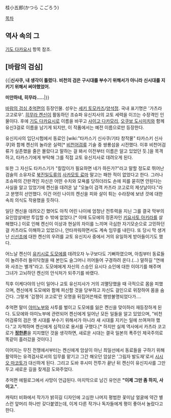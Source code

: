 桂小五郎(かつら こごろう)

[[목차]]
== 역사 속의 그 ==
[[기도 다카요시]] 항목 참조.

== [바람의 검심] ==
{{|'''신사쿠, 내 생각이 틀렸다.'''
'''비천의 검은 구시대를 부수기 위해서가 아니라 '''
'''신시대를 지키기 위해서 써야했었어.'''

'''미안하네, 히무라.....'''|}}

[[바람의 검심 추억편]]의 등장인물. 성우는 [[세키 토모카즈]]/[[양석정]]. 국내 표기명은 '가츠라 고고로우'. [[히무라 켄신]]이 활동하던 조슈파 유신지사의 교토 세력을 이끄는 수장격인 인물이다. 후에 [[기도 다카요시]]로 이름을 바꾸고 [[사이고 다카모리]], [[오쿠보 도시미치]]와 함께 유신3걸로 이름을 남기게 되지만, 이 작품에서는 예전 이름으로만 등장한다. 

유신지사의 입단시험에서 동료인 [wiki:"타카스기 신사쿠/기타 창작물" 타카스키 신사쿠]와 함께 켄신의 놀라운 실력[* [[비천어검류]] 기술 중 쌍룡섬을 시전했다. 이후 비천어검류가 실존했을 줄은 몰랐다고 말하는 걸 봐서 이전부터 이름은 알고 있었던 듯.]을 목격하고, 타카스기에게 부탁해 그를 직접 교토 유신지사로 데려오게 된다.

또한 그 자신도 타카스기가 "칼잡이가 필요하면 네가 하든가?"라고 말할 정도로 뛰어난 검술의 소유자로 [[북진일도류]]의 [[사카모토 료마]] 말고는 패한 적이 없었다고 한다. 그러나 조슈파의 간판격인 자신은 어떤 수치와 모욕를 당하더라도 손에 피를 묻히면 안된다는 사실을 알고 있었기에 켄신을 데려온 날 "오늘이 검객 카츠라 코고로의 제삿날이다."라고 분명히 선언했다. 이건 어린 나이의 켄신을 피와 살이 튀는 수라장에 보낸 것에 대한 속죄 의식도 작용했을 듯하다.

일단 켄신을 데려오긴 했어도 아직 어린 나이에 엄청난 전투력을 지닌 그를 결국 막부의 요인암살에만 투입할 수 밖에 없었다.[* 이때 도모에의 정혼자인 [[키요사토 아키라]]를 살해했다.] 이로 인해 켄신이 이상과 현실의 차이를 느끼며 극심한 자기모순으로 고민하던걸 카츠라도 이해하고 있었으나, 안타까워하면서도 계속 임무를 내린다. 또 당시 막 생겨난 [[신선조]]에 대한 켄신의 우려를 교토 유신지사 중에서 거의 유일하게 받아들이기도 했다.

어느날 켄신이 [[유키시로 도모에]]를 데려오자 누구보다도 기뻐하였으며, 아침부터 동료들이 놀려주러 들이닥쳤을 때 본인도 슬그머니 끼어들어 구경하려 온다.(…) 말하길 "연애와 사조는 별개"라고. 도모에에게 자신의 스승인 요시다 쇼인에 대한 이야기를 해주며 그녀가 고뇌하던 켄신의 안식처가 되주기를 바랬다.

직후 이케다야의 난이 일어나 교토 유신지사가 거의 괴멸당했을 때 극적으로 몸을 피했으며, 켄신에게 도모에와 함께 피신할 것을 당부하고 자신도 걸인으로 위장하여 몸을 숨긴다. 그렇게 '겁쟁이 코고로'란 오명을 뒤집어쓴채로 행방불명되었다가….

추억편 말미 [[야미노부]]와 사투를 벌이고 도모에를 잃은 켄신을 맞이하러 재등장하게 된다. 도모에와 야미노부에 관련되어 켄신에게 일어난 모든 일들을 알고 있었으며, "비천어검류의 검은 옛 시대를 부수기 위해서가 아니라 새 시대를 지키는 일에 쓰여져야 했다."고 자책하며 켄신에게 심적으로 용서를 구했다.[* 하지만 실제 역사에서 카츠라 코고로가 '''[[정한론]]'''을 지지했던 것을 생각하면, 새로운 시대는 결국 일본의 폭주인 제국주의로 똑같이 흘러갔을 것이다.]

이어지는 무진 전쟁에서부터는 켄신에게 암살이 아닌 최일선에서 동료들을 구하기 위해 활약하는 유격검사로서의 임무를 맡기고 그간 해오던 암살은 '그림자 발도재'로서 [[시시오 마코토]]가 대신하게 된다. 그리고 도바 후시미 전투가 끝난 뒤 켄신이 유신지사를 그만두고 새로운 길을 찾게끔 도와주었다. 

추억편 에필로그에서 사망이 언급된다. 마지막으로 남긴 유언은 '''"이제 그만 좀 하지, 사이고."'''.

캐릭터 비화에서 작가가 밝히길 디자인에 고심한 나머지 평범한 꽃미남 얼굴에 약간 별스런 앞머리 하나만 갖다붙였는데, 이게 다른 작가나 독자들에게 평이 좋아서 놀랐다고 한다.
